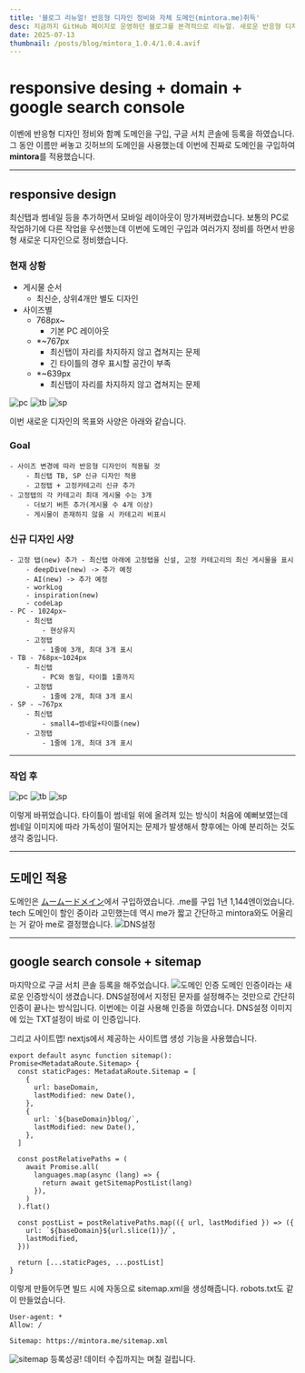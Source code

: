 ```yaml
---
title: '블로그 리뉴얼! 반응형 디자인 정비와 자체 도메인(mintora.me)취득'
desc: 지금까지 GitHub 페이지로 운영하던 블로그를 본격적으로 리뉴얼. 새로운 반응형 디자인 도입, mintora.me 도메인 취득, 그리고 Google에 블로그를 인식시키기 위한 초기 설정까지, 일련의 과정을 공유합니다.
date: 2025-07-13
thumbnail: /posts/blog/mintora_1.0.4/1.0.4.avif
---
```


<h1>responsive desing + domain + google search console</h1>

이벤에 반응형 디자인 정비와 함꼐 도메인을 구입, 구글 서치 콘솔에 등록을 하였습니다.
그 동안 이름만 써놓고 깃허브의 도메인을 사용했는데 이번에 진짜로 도메인을 구입하여 **mintora**를 적용했습니다.

---

## responsive design
최신탭과 썸네일 등을 추가하면서 모바일 레이아웃이 망가져버렸습니다. 보통의 PC로 작업하기에 다른 작업을 우선했는데 이번에 도메인 구입과 여러가지 정비를 하면서 반응형 새로운 디자인으로 정비했습니다.

### 현재 상황
  - 게시물 순서
      - 최신순, 상위4개만 별도 디자인
  - 사이즈별
      - 768px~
          - 기본 PC 레이아웃
      - *~767px
          - 최신탭이 자리를 차지하지 않고 겹쳐지는 문제
          - 긴 타이틀의 경우 표시할 공간이 부족
      - *~639px
          - 최신탭이 자리를 차지하지 않고 겹쳐지는 문제

![pc](/posts/blog/mintora_1.0.4/pc_ko.avif)
![tb](/posts/blog/mintora_1.0.4/tb_ko.avif)
![sp](/posts/blog/mintora_1.0.4/sp_ko.avif)

이번 새로운 디자인의 목표와 사양은 아래와 같습니다.
### Goal
    - 사이즈 변경에 따라 반응형 디자인이 적용될 것
        - 최신탭 TB, SP 신규 디자인 적용
        - 고정탭 + 고정카테고리 신규 추가
    - 고정탭의 각 카테고리 최대 게시물 수는 3개
        - 더보기 버튼 추가(게시물 수 4개 이상)
        - 게시물이 존재하지 않을 시 카테고리 비표시

### 신규 디자인 사양
    - 고정 탭(new) 추가 - 최신탭 아래에 고정탭을 신설, 고정 카테고리의 최신 게시물을 표시
        - deepDive(new) -> 추가 예정
        - AI(new) -> 추가 예정
        - workLog
        - inspiration(new)
        - codeLap
    - PC - 1024px~
        - 최신탭
            - 현상유지
        - 고정탭
            - 1줄에 3개, 최대 3개 표시
    - TB - 768px~1024px
        - 최신탭
            - PC와 동일, 타이틀 1줄까지
        - 고정탭
            - 1줄에 2개, 최대 3개 표시
    - SP - ~767px
        - 최신탭
            - small4→썸네일+타이틀(new)
        - 고정탭
            - 1줄에 1개, 최대 3개 표시
---
### 작업 후
![pc](/posts/blog/mintora_1.0.4/pc_ko_new.avif)
![tb](/posts/blog/mintora_1.0.4/tb_ko_new.avif)
![sp](/posts/blog/mintora_1.0.4/sp_ko_new.avif)

이렇게 바뀌었습니다.
타이틀이 썸네일 위에 올려져 있는 방식이 처음에 예뻐보였는데 썸네일 이미지에 따라 가독성이 떨어지는 문제가 발생해서
향후에는 아예 분리하는 것도 생각 중입니다.

---

## 도메인 적용
도메인은 [ムームードメイン](https://muumuu-domain.com/)에서 구입하였습니다.
.me를 구입 1년 1,144엔이었습니다. tech 도메인이 할인 중이라 고민했는데 역시 me가 짧고 간단하고 mintora와도 어울리는 거 같아 me로 결정했습니다.
![DNS설정](/posts/blog/mintora_1.0.4/muumuu.avif)

---

## google search console + sitemap
마지막으로 구글 서치 콘솔 등록을 해주었습니다.
![도메인 인증](/posts/blog/mintora_1.0.4/searchConsole_ko.avif)
도메인 인증이라는 새로운 인증방식이 생겼습니다. DNS설정에서 지정된 문자를 설정해주는 것만으로 간단히 인증이 끝나는 방식입니다.
이번에는 이걸 사용해 인증을 하였습니다. DNS설정 이미지에 있는 TXT설정이 바로 이 인증입니다.

그리고 사이트맵! nextjs에서 제공하는 사이트맵 생성 기능을 사용했습니다.

```
export default async function sitemap(): Promise<MetadataRoute.Sitemap> {
  const staticPages: MetadataRoute.Sitemap = [
    {
      url: baseDomain,
      lastModified: new Date(),
    },
    {
      url: `${baseDomain}blog/`,
      lastModified: new Date(),
    },
  ]

  const postRelativePaths = (
    await Promise.all(
      languages.map(async (lang) => {
        return await getSitemapPostList(lang)
      }),
    )
  ).flat()

  const postList = postRelativePaths.map(({ url, lastModified }) => ({
    url: `${baseDomain}${url.slice(1)}/`,
    lastModified,
  }))

  return [...staticPages, ...postList]
}
```

이렇게 만들어두면 빌드 시에 자동으로 sitemap.xml을 생성해줍니다.
robots.txt도 같이 만들었습니다.

```
User-agent: *
Allow: /

Sitemap: https://mintora.me/sitemap.xml
```

![sitemap](/posts/blog/mintora_1.0.4/sitemap.avif)
등록성공! 데이터 수집까지는 며칠 걸립니다.
